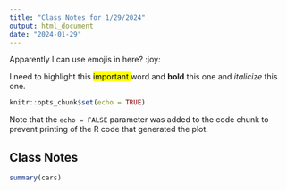 ```yaml
---
title: "Class Notes for 1/29/2024"
output: html_document
date: "2024-01-29"
---
```


Apparently I can use emojis in here? :joy:

I need to highlight this <mark> important </mark> word and **bold** this one and *italicize* this one. 
```r
knitr::opts_chunk$set(echo = TRUE)
```
Note that the `echo = FALSE` parameter was added to the code chunk to prevent printing of the R code that generated the plot.

## Class Notes

```r
summary(cars)
```


